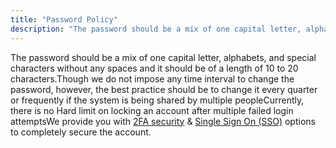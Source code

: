 ```yaml
---
title: "Password Policy"
description: "The password should be a mix of one capital letter, alphabets, and special characters without any spaces and it should be of a length of 10 to 20 char..."
---
```


The password should be a mix of one capital letter, alphabets, and special characters without any spaces and it should be of a length of 10 to 20 characters.Though we do not impose any time interval to change the password, however, the best practice should be to change it every quarter or frequently if the system is being shared by multiple peopleCurrently, there is no Hard limit on locking an account after multiple failed login attemptsWe provide you with [2FA security](https://support.salesmate.io/hc/en-us/articles/360037256811) & [Single Sign On (SSO)](https://support.salesmate.io/hc/en-us/articles/360055262952) options to completely secure the account.

